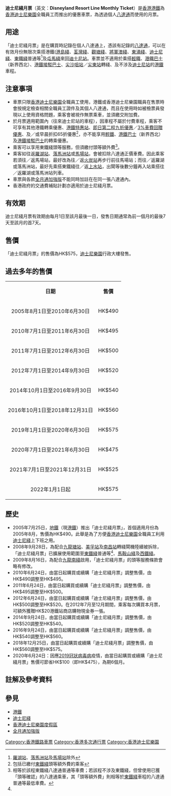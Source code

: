 '''迪士尼綫月票'''（英文：'''Disneyland Resort Line Monthly Ticket'''）是[[香港|香港]][[港鐵|港鐵]]為[[香港迪士尼樂園|香港迪士尼樂園]]全職員工而推出的優惠車票，為透過個人[[八達通|八達通]]而使用的月票。

==用途==
「迪士尼綫月票」是在購買時記錄在個人八達通上，憑該有記錄的[[八達通|八達通]]，可以在有效月份無限次乘搭港鐵([[港島綫|港島綫]]、[[荃灣綫|荃灣綫]]、[[觀塘綫|觀塘綫]]、[[將軍澳綫|將軍澳綫]]、[[東涌綫|東涌綫]]、[[迪士尼綫|迪士尼綫]]、[[東鐵綫|東鐵綫]]普通等<ref name="na_station">[[羅湖站_(香港)|羅湖站]]、[[落馬洲站|落馬洲站]]及[[馬場站_(東鐵綫)|馬場站]]除外</ref>及[[屯馬綫|屯馬綫]]來回[[迪士尼站_(香港)|迪士尼站]]。車票並不適用於乘搭[[香港輕鐵|輕鐵]]、[[港鐵巴士|港鐵巴士]]（新界西北）、[[九龍巴士|港鐵接駁巴士]]、[[尖沙咀站|尖沙咀站]]／[[尖東站|尖東站]]轉綫、及不涉及[[迪士尼站_(香港)|迪士尼站]]的[[港鐵|港鐵]]車程。

==注意事項==
*車票只限[[香港迪士尼樂園|香港迪士尼樂園]]全職員工使用，港鐵或香港迪士尼樂園職員在售票時會按規定檢查相關全職員工證件及其個人八達通，而且在使用時如被檢票員發現以上使用資格問題，乘客會被視作無票乘車，並須繳交附加費。
*於月票適用範圍內（往來迪士尼站的車程），因車程不屬於付費車程，乘客不可享有其他港鐵轉乘優惠、[[港鐵特惠站|港鐵特惠站]]、[[即日第二程九折優惠|即日第二程九折優惠]]／[[3%車費回贈優惠|3%車費回贈優惠]]、及／或早晨折扣65折優惠<ref>包括已繳付[[東鐵綫|東鐵綫]]頭等額外費的乘客</ref>，亦不能享用[[香港輕鐵|輕鐵]]、[[港鐵巴士|港鐵巴士]]（新界西北）及[[九龍巴士|港鐵接駁巴士]]的轉乘優惠。
*乘客可以享用東鐵綫頭等服務，但須繳付頭等額外費<ref>相等於該程東鐵綫八達通普通等車費；若該程不涉及東鐵綫，但曾使用已獲「頭等確認」的八達通乘車，其「頭等額外費」則相等於[[東鐵綫|東鐵綫]]車程的八達通普通等最低車費。</ref>。
*乘客如往返[[羅湖站_(香港)|羅湖站]]、[[落馬洲站|落馬洲站]]或[[馬場站_(東鐵綫)|馬場站]]，會被扣除八達通正價車費。因此乘客若須往／返馬場站，最好改為往／返[[火炭站|火炭站]]再步行前往馬場站；而往／返羅湖或落馬洲站，最好先乘搭東鐵綫往／返[[上水站_(香港)|上水站]]，出閘等後數分鐘再入站乘搭往／返羅湖或落馬洲站列車。
*車票與各款[[全月通加強版|全月通加強版]]不能同時加註在在同一張八達通內。
*香港政府的交通費補貼計劃亦適用於迪士尼綫月票。

==有效期==
迪士尼綫月票有效期由每月1日至該月最後一日，發售日期通常為前一個月的最後7天至該月的首7天。

==售價==
「迪士尼綫月票」的售價為HK$575，[[香港迪士尼樂園|迪士尼樂園]]行政大樓發售。

==過去多年的售價==
{| class="wikitable" 
|-
|align=center| '''日期'''
|align=center| '''售價'''
|-
|align=center| 2005年8月1日至2010年6月30日
|align=center| HK$490
|-
|align=center| 2010年7月1日至2011年6月30日
|align=center| HK$495
|-
|align=center| 2011年7月1日至2012年6月30日
|align=center| HK$500
|-
|align=center| 2012年7月1日至2014年9月30日
|align=center| HK$520
|-
|align=center| 2014年10月1日至2016年9月30日
|align=center| HK$540
|-
|align=center| 2016年10月1日至2018年12月31日
|align=center| HK$560
|-
|align=center| 2019年1月1日至2020年6月30日
|align=center| HK$575
|-
|align=center| 2020年7月1日至2021年6月30日
|align=center| HK$475
|-
|align=center| 2021年7月1日至2021年12月31日
|align=center| HK$525
|-
|align=center| 2022年1月1日起
|align=center| HK$575
|}

==歷史==
*2005年7月25日，[[香港地鐵|地鐵]]（現[[港鐵|港鐵]]）推出「迪士尼綫月票」，首個適用月份為2005年8月，售價為HK$490。此舉是為了方便[[香港迪士尼樂園|香港迪士尼樂園]]全職員工利用[[迪士尼綫|迪士尼綫]]上下班之用。
*2008年9月28日，為配合[[九龍塘站_(香港)|九龍塘站]]、[[美孚站|美孚站]]及[[南昌站_(香港)|南昌站]]轉綫閘機陸續被拆除，「迪士尼綫月票」已擴展使用範圍至[[東鐵綫|東鐵綫]]普通等<ref name="na_station" />、[[馬鞍山綫|馬鞍山綫]]及[[西鐵綫|西鐵綫]]。
*2009年8月16日，為配合[[九龍南綫|九龍南綫]]啟用，「迪士尼綫月票」的頭等服務條款會略有修改。
*2010年6月24日，由當日起購買或續購「迪士尼綫月票」調整售價，由HK$490調整至HK$495。
*2011年6月24日，由當日起購買或續購「迪士尼綫月票」調整售價，由HK$495調整至HK$500。
*2012年6月24日，由當日起購買或續購「迪士尼綫月票」調整售價，由HK$500調整至HK$520。在2012年7月至12月期間，乘客每次購買本月票，可額外獲贈HK$20港鐵站商店購物現金券一張。
*2014年9月24日，由當日起購買或續購「迪士尼綫月票」調整售價，由HK$520調整至HK$540。
*2016年9月24日，由當日起購買或續購「迪士尼綫月票」調整售價，由HK$540調整至HK$560。
*2018年12月25日，由當日起購買或續購「迪士尼綫月票」調整售價，由HK$560調整至HK$575。
*2020年6月24日：因應[[2019冠狀病毒病|2019冠狀病毒病]]疫情，由當日起購買或續購「迪士尼綫月票」售價可節省HK$100（即HK$475），為期6個月。

==註解及參考資料==
<references/>

==參見==
*[[港鐵|港鐵]]
*[[迪士尼綫|迪士尼綫]]
*[[香港迪士尼樂園度假區|香港迪士尼樂園度假區]]
*[[全月通加強版|全月通加強版]]

{{香港鐵路車票}}

[[Category:香港鐵路車票|Category:香港鐵路車票]]
[[Category:香港多次通行票|Category:香港多次通行票]]
[[Category:香港迪士尼樂園|Category:香港迪士尼樂園]]